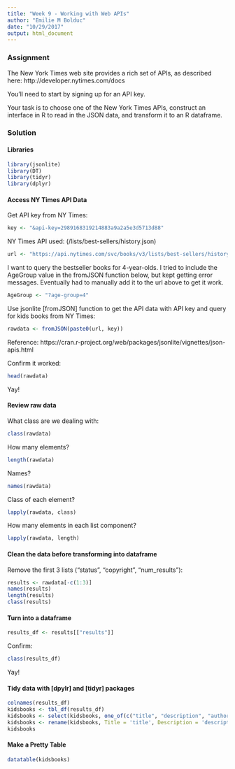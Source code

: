 ```yaml
---
title: "Week 9 - Working with Web APIs"
author: "Emilie M Bolduc"
date: "10/29/2017"
output: html_document
---
```


### Assignment
The New York Times web site provides a rich set of APIs, as described here: http://developer.nytimes.com/docs

You’ll need to start by signing up for an API key.

Your task is to choose one of the New York Times APIs, construct an interface in R to read in the JSON data, and transform it to an R dataframe.

### Solution 

#### Libraries
```r
library(jsonlite)
library(DT)
library(tidyr)
library(dplyr)
```

#### Access NY Times API Data

Get API key from NY Times:
```r
key <- "&api-key=2989168319214883a9a2a5e3d5713d88"
```

NY Times API used: (/lists/best-sellers/history.json)
```r
url <- "https://api.nytimes.com/svc/books/v3/lists/best-sellers/history.json?age-group=4"
```

I want to query the bestseller books for 4-year-olds. I tried to include the AgeGroup value in the fromJSON function below, but kept getting error messages. Eventually had to manually add it to the url above to get it work.
```r
AgeGroup <- "?age-group=4"
```

Use jsonlite [fromJSON] function to get the API data with API key and query for kids books from NY Times:
```r
rawdata <- fromJSON(paste0(url, key))
```
Reference: https://cran.r-project.org/web/packages/jsonlite/vignettes/json-apis.html

Confirm it worked:
```r
head(rawdata)
```
Yay!

#### Review raw data
What class are we dealing with:
```r
class(rawdata) 
```

How many elements?
```r
length(rawdata)
```

Names?
```r
names(rawdata)
```

Class of each element?
```r
lapply(rawdata, class)
```

How many elements in each list component?
```r
lapply(rawdata, length)
```


#### Clean the data before transforming into dataframe
Remove the first 3 lists ("status", "copyright", "num_results"):
```r
results <- rawdata[-c(1:3)]
names(results)
length(results)
class(results)
```

#### Turn into a dataframe
```r
results_df <- results[["results"]]
```
Confirm:
```r
class(results_df)
```
Yay!


#### Tidy data with [dpylr] and [tidyr] packages
```r
colnames(results_df)
kidsbooks <- tbl_df(results_df)
kidsbooks <- select(kidsbooks, one_of(c("title", "description", "author", "price", "age_group")))
kidsbooks <- rename(kidsbooks, Title = 'title', Description = 'description', Author = 'author', Price = 'price', Ages = 'age_group')
kidsbooks
```



#### Make a Pretty Table
```r
datatable(kidsbooks)
```






